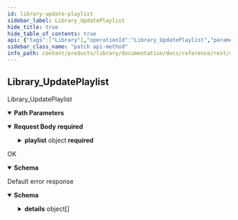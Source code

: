 ```yaml
---
id: library-update-playlist
sidebar_label: Library_UpdatePlaylist
hide_title: true
hide_table_of_contents: true
api: {"tags":["Library"],"operationId":"Library_UpdatePlaylist","parameters":[{"name":"user","in":"path","description":"The user id.","required":true,"schema":{"type":"string"}},{"name":"playlist","in":"path","description":"The playlist id.","required":true,"schema":{"type":"string"}}],"requestBody":{"content":{"application/json":{"schema":{"required":["playlist"],"type":"object","properties":{"playlist":{"required":["name","type"],"type":"object","properties":{"name":{"type":"string","description":"The id of the playlist."},"displayName":{"type":"string","description":"The display name of the playlist."},"type":{"enum":["TYPE_UNSPECIFIED","LATER","LIKED","CUSTOM"],"type":"string","description":"The type of the playlist.","format":"enum"}}},"updateMask":{"type":"string","description":"The field mask to determine which fields are to be updated. If empty, the server will assume all fields are to be updated.","format":"field-mask"}}}}},"required":true},"responses":{"200":{"description":"OK","content":{"application/json":{"schema":{"required":["name","type"],"type":"object","properties":{"name":{"type":"string","description":"The id of the playlist."},"displayName":{"type":"string","description":"The display name of the playlist."},"type":{"enum":["TYPE_UNSPECIFIED","LATER","LIKED","CUSTOM"],"type":"string","description":"The type of the playlist.","format":"enum"}}}}}},"default":{"description":"Default error response","content":{"application/json":{"schema":{"type":"object","properties":{"code":{"type":"integer","description":"The status code, which should be an enum value of [google.rpc.Code][google.rpc.Code].","format":"int32"},"message":{"type":"string","description":"A developer-facing error message, which should be in English. Any user-facing error message should be localized and sent in the [google.rpc.Status.details][google.rpc.Status.details] field, or localized by the client."},"details":{"type":"array","items":{"type":"object","properties":{"@type":{"type":"string","description":"The type of the serialized message."}},"additionalProperties":true,"description":"Contains an arbitrary serialized message along with a @type that describes the type of the serialized message."},"description":"A list of messages that carry the error details.  There is a common set of message types for APIs to use."}},"description":"The `Status` type defines a logical error model that is suitable for different programming environments, including REST APIs and RPC APIs. It is used by [gRPC](https://github.com/grpc). Each `Status` message contains three pieces of data: error code, error message, and error details. You can find out more about this error model and how to work with it in the [API Design Guide](https://cloud.google.com/apis/design/errors)."}}}}},"description":"Library_UpdatePlaylist","method":"patch","path":"/v1alpha1/users/{user}/playlists/{playlist}","servers":[{"url":"https://library.animeapis.com"}],"jsonRequestBodyExample":{"playlist":{"name":"string","displayName":"string","type":"TYPE_UNSPECIFIED"},"updateMask":"string"},"info":{"title":"animeshon.library","version":"v1alpha1"},"postman":{"name":"Library Update Playlist","description":{"type":"text/plain"},"url":{"path":["v1alpha1","users",":user","playlists",":playlist"],"host":["{{baseUrl}}"],"query":[],"variable":[{"disabled":false,"description":{"content":"(Required) The user id.","type":"text/plain"},"type":"any","value":"","key":"user"},{"disabled":false,"description":{"content":"(Required) The playlist id.","type":"text/plain"},"type":"any","value":"","key":"playlist"}]},"header":[{"key":"Content-Type","value":"application/json"},{"key":"Accept","value":"application/json"}],"method":"PATCH","body":{"mode":"raw","raw":"\"\"","options":{"raw":{"language":"json"}}}}}
sidebar_class_name: "patch api-method"
info_path: content/products/library/documentation/docs/reference/rest/v1alpha1/animeshon-library
---
```



## Library_UpdatePlaylist



Library_UpdatePlaylist

<details style={{"marginBottom":"1rem"}} data-collapsed={false} open={true}><summary style={{}}><strong>Path Parameters</strong></summary><div><ul><ParamsItem className={"paramsItem"} param={{"name":"user","in":"path","description":"The user id.","required":true,"schema":{"type":"string"}}}></ParamsItem><ParamsItem className={"paramsItem"} param={{"name":"playlist","in":"path","description":"The playlist id.","required":true,"schema":{"type":"string"}}}></ParamsItem></ul></div></details><details style={{}} data-collapsed={false} open={true}><summary style={{"textAlign":"left"}}><strong>Request Body</strong><strong style={{"fontSize":"var(--ifm-code-font-size)","color":"var(--openapi-required)"}}> required</strong></summary><div style={{"textAlign":"left","marginLeft":"1rem"}}></div><ul style={{"marginLeft":"1rem"}}><SchemaItem collapsible={true} className={"schemaItem"}><details style={{}}><summary style={{}}><strong>playlist</strong><span style={{"opacity":"0.6"}}> object</span><strong style={{"fontSize":"var(--ifm-code-font-size)","color":"var(--openapi-required)"}}> required</strong></summary><div style={{"marginLeft":"1rem"}}><ul><SchemaItem collapsible={false} name={"name"} required={true} schemaDescription={"The id of the playlist."} schemaName={"string"} qualifierMessage={undefined}></SchemaItem><SchemaItem collapsible={false} name={"displayName"} required={false} schemaDescription={"The display name of the playlist."} schemaName={"string"} qualifierMessage={undefined}></SchemaItem><SchemaItem collapsible={false} name={"type"} required={true} schemaDescription={"The type of the playlist."} schemaName={"enum"} qualifierMessage={"**Possible values:** [`TYPE_UNSPECIFIED`, `LATER`, `LIKED`, `CUSTOM`]"}></SchemaItem></ul></div></details></SchemaItem><SchemaItem collapsible={false} name={"updateMask"} required={false} schemaDescription={"The field mask to determine which fields are to be updated. If empty, the server will assume all fields are to be updated."} schemaName={"field-mask"} qualifierMessage={undefined}></SchemaItem></ul></details><div><ApiTabs><TabItem label={"200"} value={"200"}><div>

OK

</div><div><details style={{}} data-collapsed={false} open={true}><summary style={{"textAlign":"left"}}><strong>Schema</strong></summary><div style={{"textAlign":"left","marginLeft":"1rem"}}></div><ul style={{"marginLeft":"1rem"}}><SchemaItem collapsible={false} name={"name"} required={true} schemaDescription={"The id of the playlist."} schemaName={"string"} qualifierMessage={undefined}></SchemaItem><SchemaItem collapsible={false} name={"displayName"} required={false} schemaDescription={"The display name of the playlist."} schemaName={"string"} qualifierMessage={undefined}></SchemaItem><SchemaItem collapsible={false} name={"type"} required={true} schemaDescription={"The type of the playlist."} schemaName={"enum"} qualifierMessage={"**Possible values:** [`TYPE_UNSPECIFIED`, `LATER`, `LIKED`, `CUSTOM`]"}></SchemaItem></ul></details></div></TabItem><TabItem label={"default"} value={"default"}><div>

Default error response

</div><div><details style={{}} data-collapsed={false} open={true}><summary style={{"textAlign":"left"}}><strong>Schema</strong></summary><div style={{"textAlign":"left","marginLeft":"1rem"}}></div><ul style={{"marginLeft":"1rem"}}><SchemaItem collapsible={false} name={"code"} required={false} schemaDescription={"The status code, which should be an enum value of [google.rpc.Code][google.rpc.Code]."} schemaName={"int32"} qualifierMessage={undefined}></SchemaItem><SchemaItem collapsible={false} name={"message"} required={false} schemaDescription={"A developer-facing error message, which should be in English. Any user-facing error message should be localized and sent in the [google.rpc.Status.details][google.rpc.Status.details] field, or localized by the client."} schemaName={"string"} qualifierMessage={undefined}></SchemaItem><SchemaItem collapsible={true} className={"schemaItem"}><details style={{}}><summary style={{}}><strong>details</strong><span style={{"opacity":"0.6"}}> object[]</span></summary><div style={{"marginLeft":"1rem"}}><div style={{"marginTop":".5rem","marginBottom":".5rem"}}>

A list of messages that carry the error details.  There is a common set of message types for APIs to use.

</div><ul><SchemaItem collapsible={false} name={"@type"} required={false} schemaDescription={"The type of the serialized message."} schemaName={"string"} qualifierMessage={undefined}></SchemaItem></ul></div></details></SchemaItem></ul></details></div></TabItem></ApiTabs></div>
      
